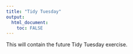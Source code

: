 ```yaml
---
title: "Tidy Tuesday"
output: 
  html_document:
    toc: FALSE
---
```


This will contain the future Tidy Tuesday exercise.

